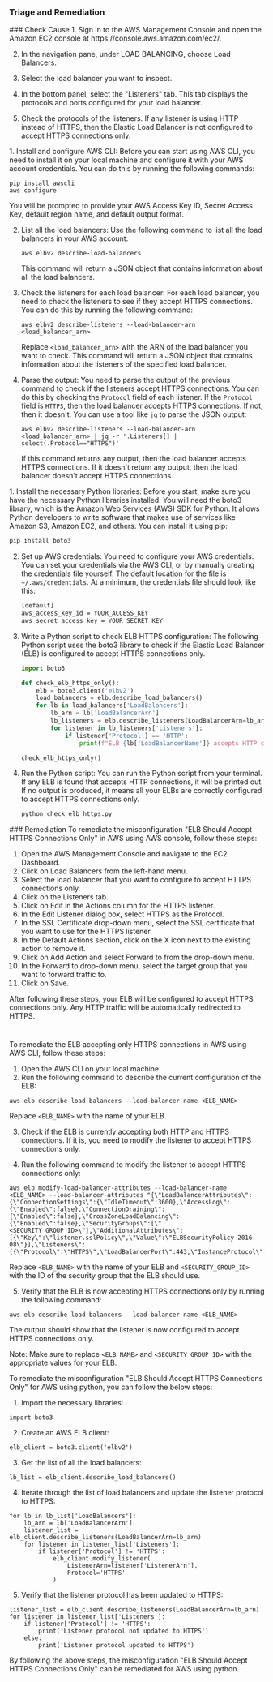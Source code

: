 
### Triage and Remediation
<Tabs>

<Tab title='Cause'>
### Check Cause
<AccordionGroup>
<Accordion title='Using Console' defaultOpen='true'>
1. Sign in to the AWS Management Console and open the Amazon EC2 console at https://console.aws.amazon.com/ec2/.
   
2. In the navigation pane, under LOAD BALANCING, choose Load Balancers.

3. Select the load balancer you want to inspect.

4. In the bottom panel, select the "Listeners" tab. This tab displays the protocols and ports configured for your load balancer.

5. Check the protocols of the listeners. If any listener is using HTTP instead of HTTPS, then the Elastic Load Balancer is not configured to accept HTTPS connections only.
</Accordion>

<Accordion title='Using CLI'>
1. Install and configure AWS CLI: Before you can start using AWS CLI, you need to install it on your local machine and configure it with your AWS account credentials. You can do this by running the following commands:

   ```
   pip install awscli
   aws configure
   ```
   You will be prompted to provide your AWS Access Key ID, Secret Access Key, default region name, and default output format.

2. List all the load balancers: Use the following command to list all the load balancers in your AWS account:

   ```
   aws elbv2 describe-load-balancers
   ```
   This command will return a JSON object that contains information about all the load balancers.

3. Check the listeners for each load balancer: For each load balancer, you need to check the listeners to see if they accept HTTPS connections. You can do this by running the following command:

   ```
   aws elbv2 describe-listeners --load-balancer-arn <load_balancer_arn>
   ```
   Replace `<load_balancer_arn>` with the ARN of the load balancer you want to check. This command will return a JSON object that contains information about the listeners of the specified load balancer.

4. Parse the output: You need to parse the output of the previous command to check if the listeners accept HTTPS connections. You can do this by checking the `Protocol` field of each listener. If the `Protocol` field is `HTTPS`, then the load balancer accepts HTTPS connections. If not, then it doesn't. You can use a tool like `jq` to parse the JSON output:

   ```
   aws elbv2 describe-listeners --load-balancer-arn <load_balancer_arn> | jq -r '.Listeners[] | select(.Protocol=="HTTPS")'
   ```
   If this command returns any output, then the load balancer accepts HTTPS connections. If it doesn't return any output, then the load balancer doesn't accept HTTPS connections.
</Accordion>

<Accordion title='Using Python'>
1. Install the necessary Python libraries: Before you start, make sure you have the necessary Python libraries installed. You will need the boto3 library, which is the Amazon Web Services (AWS) SDK for Python. It allows Python developers to write software that makes use of services like Amazon S3, Amazon EC2, and others. You can install it using pip:

   ```bash
   pip install boto3
   ```

2. Set up AWS credentials: You need to configure your AWS credentials. You can set your credentials via the AWS CLI, or by manually creating the credentials file yourself. The default location for the file is `~/.aws/credentials`. At a minimum, the credentials file should look like this:

   ```bash
   [default]
   aws_access_key_id = YOUR_ACCESS_KEY
   aws_secret_access_key = YOUR_SECRET_KEY
   ```

3. Write a Python script to check ELB HTTPS configuration: The following Python script uses the boto3 library to check if the Elastic Load Balancer (ELB) is configured to accept HTTPS connections only.

   ```python
   import boto3

   def check_elb_https_only():
       elb = boto3.client('elbv2')
       load_balancers = elb.describe_load_balancers()
       for lb in load_balancers['LoadBalancers']:
           lb_arn = lb['LoadBalancerArn']
           lb_listeners = elb.describe_listeners(LoadBalancerArn=lb_arn)
           for listener in lb_listeners['Listeners']:
               if listener['Protocol'] == 'HTTP':
                   print(f"ELB {lb['LoadBalancerName']} accepts HTTP connections")

   check_elb_https_only()
   ```

4. Run the Python script: You can run the Python script from your terminal. If any ELB is found that accepts HTTP connections, it will be printed out. If no output is produced, it means all your ELBs are correctly configured to accept HTTPS connections only.

   ```bash
   python check_elb_https.py
   ```
</Accordion>

</AccordionGroup>
</Tab>
<Tab title='Remediation'>
### Remediation

<AccordionGroup>
<Accordion title='Using Console' defaultOpen='true'>
To remediate the misconfiguration "ELB Should Accept HTTPS Connections Only" in AWS using AWS console, follow these steps:

1. Open the AWS Management Console and navigate to the EC2 Dashboard.
2. Click on Load Balancers from the left-hand menu.
3. Select the load balancer that you want to configure to accept HTTPS connections only.
4. Click on the Listeners tab.
5. Click on Edit in the Actions column for the HTTPS listener.
6. In the Edit Listener dialog box, select HTTPS as the Protocol.
7. In the SSL Certificate drop-down menu, select the SSL certificate that you want to use for the HTTPS listener.
8. In the Default Actions section, click on the X icon next to the existing action to remove it.
9. Click on Add Action and select Forward to from the drop-down menu.
10. In the Forward to drop-down menu, select the target group that you want to forward traffic to.
11. Click on Save.

After following these steps, your ELB will be configured to accept HTTPS connections only. Any HTTP traffic will be automatically redirected to HTTPS.

#
</Accordion>

<Accordion title='Using CLI'>
To remediate the ELB accepting only HTTPS connections in AWS using AWS CLI, follow these steps:

1. Open the AWS CLI on your local machine.
2. Run the following command to describe the current configuration of the ELB:

```
aws elb describe-load-balancers --load-balancer-name <ELB_NAME>
```

Replace `<ELB_NAME>` with the name of your ELB.

3. Check if the ELB is currently accepting both HTTP and HTTPS connections. If it is, you need to modify the listener to accept HTTPS connections only.

4. Run the following command to modify the listener to accept HTTPS connections only:

```
aws elb modify-load-balancer-attributes --load-balancer-name <ELB_NAME> --load-balancer-attributes "{\"LoadBalancerAttributes\":{\"ConnectionSettings\":{\"IdleTimeout\":3600},\"AccessLog\":{\"Enabled\":false},\"ConnectionDraining\":{\"Enabled\":false},\"CrossZoneLoadBalancing\":{\"Enabled\":false},\"SecurityGroups\":[\"<SECURITY_GROUP_ID>\"],\"AdditionalAttributes\":[{\"Key\":\"listener.sslPolicy\",\"Value\":\"ELBSecurityPolicy-2016-08\"}],\"Listeners\":[{\"Protocol\":\"HTTPS\",\"LoadBalancerPort\":443,\"InstanceProtocol\":\"HTTP\",\"InstancePort\":80}]}}"
```

Replace `<ELB_NAME>` with the name of your ELB and `<SECURITY_GROUP_ID>` with the ID of the security group that the ELB should use.

5. Verify that the ELB is now accepting HTTPS connections only by running the following command:

```
aws elb describe-load-balancers --load-balancer-name <ELB_NAME>
```

The output should show that the listener is now configured to accept HTTPS connections only.

Note: Make sure to replace `<ELB_NAME>` and `<SECURITY_GROUP_ID>` with the appropriate values for your ELB.
</Accordion>

<Accordion title='Using Python'>
To remediate the misconfiguration "ELB Should Accept HTTPS Connections Only" for AWS using python, you can follow the below steps:

1. Import the necessary libraries:

```
import boto3
```

2. Create an AWS ELB client:

```
elb_client = boto3.client('elbv2')
```

3. Get the list of all the load balancers:

```
lb_list = elb_client.describe_load_balancers()
```

4. Iterate through the list of load balancers and update the listener protocol to HTTPS:

```
for lb in lb_list['LoadBalancers']:
    lb_arn = lb['LoadBalancerArn']
    listener_list = elb_client.describe_listeners(LoadBalancerArn=lb_arn)
    for listener in listener_list['Listeners']:
        if listener['Protocol'] != 'HTTPS':
            elb_client.modify_listener(
                ListenerArn=listener['ListenerArn'],
                Protocol='HTTPS'
            )
```

5. Verify that the listener protocol has been updated to HTTPS:

```
listener_list = elb_client.describe_listeners(LoadBalancerArn=lb_arn)
for listener in listener_list['Listeners']:
    if listener['Protocol'] != 'HTTPS':
        print('Listener protocol not updated to HTTPS')
    else:
        print('Listener protocol updated to HTTPS')
```

By following the above steps, the misconfiguration "ELB Should Accept HTTPS Connections Only" can be remediated for AWS using python.
</Accordion>

</AccordionGroup>
</Tab>
</Tabs>
